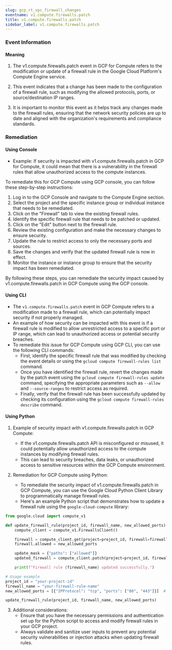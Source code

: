 ```yaml
--- 
slug: gcp_rt_vpc_firewall_changes
eventname: v1.compute.firewalls.patch
title: v1.compute.firewalls.patch
sidebar_label: v1.compute.firewalls.patch
---
```

                       
### Event Information

#### Meaning

1. The v1.compute.firewalls.patch event in GCP for Compute refers to the modification or update of a firewall rule in the Google Cloud Platform's Compute Engine service.

2. This event indicates that a change has been made to the configuration of a firewall rule, such as modifying the allowed protocols, ports, or source/destination IP ranges.

3. It is important to monitor this event as it helps track any changes made to the firewall rules, ensuring that the network security policies are up to date and aligned with the organization's requirements and compliance standards.

### Remediation

#### Using Console

- Example: If security is impacted with v1.compute.firewalls.patch in GCP for Compute, it could mean that there is a vulnerability in the firewall rules that allow unauthorized access to the compute instances.

To remediate this for GCP Compute using GCP console, you can follow these step-by-step instructions:

1. Log in to the GCP Console and navigate to the Compute Engine section.
2. Select the project and the specific instance group or individual instance that needs to be remediated.
3. Click on the "Firewall" tab to view the existing firewall rules.
4. Identify the specific firewall rule that needs to be patched or updated.
5. Click on the "Edit" button next to the firewall rule.
6. Review the existing configuration and make the necessary changes to ensure security.
7. Update the rule to restrict access to only the necessary ports and sources.
8. Save the changes and verify that the updated firewall rule is now in effect.
9. Monitor the instance or instance group to ensure that the security impact has been remediated.

By following these steps, you can remediate the security impact caused by v1.compute.firewalls.patch in GCP Compute using the GCP console.

#### Using CLI

- The `v1.compute.firewalls.patch` event in GCP Compute refers to a modification made to a firewall rule, which can potentially impact security if not properly managed.
- An example of how security can be impacted with this event is if a firewall rule is modified to allow unrestricted access to a specific port or IP range, which can lead to unauthorized access or potential security breaches.
- To remediate this issue for GCP Compute using GCP CLI, you can use the following CLI commands:
  - First, identify the specific firewall rule that was modified by checking the event details or using the `gcloud compute firewall-rules list` command.
  - Once you have identified the firewall rule, revert the changes made by the patch event using the `gcloud compute firewall-rules update` command, specifying the appropriate parameters such as `--allow` and `--source-ranges` to restrict access as required.
  - Finally, verify that the firewall rule has been successfully updated by checking its configuration using the `gcloud compute firewall-rules describe` command.

#### Using Python

1. Example of security impact with v1.compute.firewalls.patch in GCP Compute:
   - If the v1.compute.firewalls.patch API is misconfigured or misused, it could potentially allow unauthorized access to the compute instances by modifying firewall rules.
   - This can lead to security breaches, data leaks, or unauthorized access to sensitive resources within the GCP Compute environment.

2. Remediation for GCP Compute using Python:
   - To remediate the security impact of v1.compute.firewalls.patch in GCP Compute, you can use the Google Cloud Python Client Library to programmatically manage firewall rules.
   - Here's an example Python script that demonstrates how to update a firewall rule using the `google-cloud-compute` library:

```python
from google.cloud import compute_v1

def update_firewall_rule(project_id, firewall_name, new_allowed_ports):
    compute_client = compute_v1.FirewallsClient()

    firewall = compute_client.get(project=project_id, firewall=firewall_name)
    firewall.allowed = new_allowed_ports

    update_mask = {"paths": ["allowed"]}
    updated_firewall = compute_client.patch(project=project_id, firewall=firewall_name, firewall=firewall, update_mask=update_mask)

    print(f"Firewall rule {firewall_name} updated successfully.")

# Usage example
project_id = "your-project-id"
firewall_name = "your-firewall-rule-name"
new_allowed_ports = [{"IPProtocol": "tcp", "ports": ["80", "443"]}]  # Example: Allow TCP ports 80 and 443

update_firewall_rule(project_id, firewall_name, new_allowed_ports)
```

3. Additional considerations:
   - Ensure that you have the necessary permissions and authentication set up for the Python script to access and modify firewall rules in your GCP project.
   - Always validate and sanitize user inputs to prevent any potential security vulnerabilities or injection attacks when updating firewall rules.


 